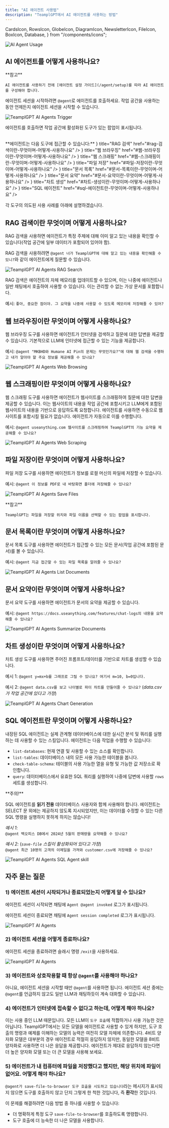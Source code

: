 ```yaml
---
title: "AI 에이전트 사용법"
description: "TeamplGPT에서 AI 에이전트를 사용하는 방법"
---
```


  CardsIcon,
  RowsIcon,
  GlobeIcon,
  DiagramIcon,
  NewsletterIcon,
  FileIcon,
  BoxIcon,
  Database,
} from "/components/icons";

<Image
  src="/images/guides/ai-agents/usage.png"
  height={1080}
  width={1920}
  quality={100}
  alt="AI Agent Usage"
/>

## AI 에이전트를 어떻게 사용하나요?

<Callout type="warning" emoji="️⚠️">
  **참고**

    AI 에이전트를 사용하기 전에 [에이전트 설정 가이드](/agent/setup)를 따라 AI 에이전트를 구성해야 합니다.

</Callout>

에이전트 세션을 시작하려면 `@agent`로 에이전트를 호출하세요. 작업 공간을 사용하는 동안 언제든지 에이전트 세션을 시작할 수 있습니다.

<Image
  src="/images/guides/ai-agents/trigger.png"
  height={1080}
  width={1920}
  quality={100}
  alt="TeamplGPT AI Agents Trigger"
/>

에이전트를 호출하면 작업 공간에 활성화된 도구가 있는 팝업이 표시됩니다.

<br />
**에이전트는 다음 도구에 접근할 수 있습니다:**

<Cards>
  <Card
    icon={<BoxIcon />}
    title="RAG 검색"
    href="#rag-검색이란-무엇이며-어떻게-사용하나요"
  />
  <Card
    icon={<GlobeIcon />}
    title="웹 브라우징"
    href="#웹-브라우징이란-무엇이며-어떻게-사용하나요"
  />
  <Card
    icon={<RowsIcon />}
    title="웹 스크래핑"
    href="#웹-스크래핑이란-무엇이며-어떻게-사용하나요"
  />
  <Card
    icon={<FileIcon />}
    title="파일 저장"
    href="#파일-저장이란-무엇이며-어떻게-사용하나요"
  />
  <Card
    icon={<NewsletterIcon />}
    title="문서 목록"
    href="#문서-목록이란-무엇이며-어떻게-사용하나요"
  />
  <Card
    icon={<CardsIcon />}
    title="문서 요약"
    href="#문서-요약이란-무엇이며-어떻게-사용하나요"
  />
  <Card
    icon={<DiagramIcon />}
    title="차트 생성"
    href="#차트-생성이란-무엇이며-어떻게-사용하나요"
  />
  <Card
    icon={<Database />}
    title="SQL 에이전트"
    href="#sql-에이전트란-무엇이며-어떻게-사용하나요"
  />
</Cards>

각 도구의 의도된 사용 사례를 아래에 설명하겠습니다.

## RAG 검색이란 무엇이며 어떻게 사용하나요?

RAG 검색을 사용하면 에이전트가 특정 주제에 대해 이미 알고 있는 내용을 확인할 수 있습니다(작업 공간에 일부 데이터가 포함되어 있어야 함).

RAG 검색을 사용하려면 `@agent 너가 TeamplGPT에 대해 알고 있는 내용을 확인해줄 수 있니?`와 같이 에이전트에게 질문할 수 있습니다.

<Image
  src="/images/guides/ai-agents/rag-search.png"
  height={1080}
  width={1920}
  quality={100}
  alt="TeamplGPT AI Agents RAG Search"
/>

RAG 검색은 에이전트의 자체 메모리를 업데이트할 수 있으며, 이는 나중에 에이전트나 일반 채팅에서 호출하여 사용할 수 있습니다. 이는 관리할 수 없는 가상 문서를 포함합니다.

예시: `좋아, 중요한 점이야. 그 요약을 나중에 사용할 수 있도록 메모리에 저장해줄 수 있어?`

## 웹 브라우징이란 무엇이며 어떻게 사용하나요?

웹 브라우징 도구를 사용하면 에이전트가 인터넷을 검색하고 질문에 대한 답변을 제공할 수 있습니다. 기본적으로 LLM에 인터넷에 접근할 수 있는 기능을 제공합니다.

예시: `@agent "MKBHD와 Humane AI Pin의 문제는 무엇인가요?"에 대해 웹 검색을 수행하고 내가 알아야 할 주요 정보를 제공해줄 수 있나요?`

<Image
  src="/images/guides/ai-agents/browsing.png"
  height={1080}
  width={1920}
  quality={100}
  alt="TeamplGPT AI Agents Web Browsing"
/>

## 웹 스크래핑이란 무엇이며 어떻게 사용하나요?

웹 스크래핑 도구를 사용하면 에이전트가 웹사이트를 스크래핑하여 질문에 대한 답변을 제공할 수 있습니다. 이는 웹사이트의 내용을 작업 공간에 포함시키고 LLM에게 포함된 웹사이트의 내용을 기반으로 응답하도록 요청합니다. 에이전트를 사용하면 수동으로 웹사이트를 포함시킬 필요가 없습니다. 에이전트가 자동으로 이를 수행합니다.

예시: `@agent useanything.com 웹사이트를 스크래핑하여 TeamplGPT의 기능 요약을 제공해줄 수 있나요?`

<Image
  src="/images/guides/ai-agents/scrape.png"
  height={1080}
  width={1920}
  quality={100}
  alt="TeamplGPT AI Agents Web Scraping"
/>

## 파일 저장이란 무엇이며 어떻게 사용하나요?

파일 저장 도구를 사용하면 에이전트가 정보를 로컬 머신의 파일에 저장할 수 있습니다.

예시: `@agent 이 정보를 PDF로 내 바탕화면 폴더에 저장해줄 수 있나요?`

<Image
  src="/images/guides/ai-agents/saving.png"
  height={1080}
  width={1920}
  quality={100}
  alt="TeamplGPT AI Agents Save Files"
/>

<Callout type="info" emoji="️💡">
  **참고**

    TeamplGPT는 파일을 저장할 위치와 파일 이름을 선택할 수 있는 팝업을 표시합니다.

</Callout>

## 문서 목록이란 무엇이며 어떻게 사용하나요?

문서 목록 도구를 사용하면 에이전트가 접근할 수 있는 모든 문서(작업 공간에 포함된 문서)를 볼 수 있습니다.

예시: `@agent 지금 접근할 수 있는 파일 목록을 알려줄 수 있나요?`

<Image
  src="/images/guides/ai-agents/list-document.png"
  height={1080}
  width={1920}
  quality={100}
  alt="TeamplGPT AI Agents List Documents"
/>

## 문서 요약이란 무엇이며 어떻게 사용하나요?

문서 요약 도구를 사용하면 에이전트가 문서의 요약을 제공할 수 있습니다.

예시: `@agent https://docs.useanything.com/features/chat-logs의 내용을 요약해줄 수 있나요?`

<Image
  src="/images/guides/ai-agents/summarize.png"
  height={1080}
  width={1920}
  quality={100}
  alt="TeamplGPT AI Agents Summarize Documents"
/>

## 차트 생성이란 무엇이며 어떻게 사용하나요?

차트 생성 도구를 사용하면 주어진 프롬프트/데이터를 기반으로 차트를 생성할 수 있습니다.

예시 1: `@agent y=mx+b를 그래프로 그릴 수 있나요? 여기서 m=10, b=0입니다.`

예시 2: `@agent data.csv를 보고 나이별로 파이 차트를 만들어줄 수 있나요?` (_data.csv가 작업 공간에 있다고 가정_)

<Image
  src="/images/guides/ai-agents/graph.png"
  height={1080}
  width={1920}
  quality={100}
  alt="TeamplGPT AI Agents Chart Generation"
/>

## SQL 에이전트란 무엇이며 어떻게 사용하나요?

내장된 SQL 에이전트는 실제 관계형 데이터베이스에 대한 실시간 분석 및 쿼리를 실행하는 데 사용할 수 있는 스킬입니다. 에이전트는 다음 작업을 수행할 수 있습니다:

- `list-databases`: 현재 연결 및 사용할 수 있는 소스를 확인합니다.
- `list-tables`: 데이터베이스 내의 모든 사용 가능한 테이블을 봅니다.
- `check-table-schema`: 테이블의 사용 가능한 열을 유형 및 가능한 값 저장소로 확인합니다.
- `query`: 데이터베이스에서 유효한 SQL 쿼리를 실행하여 나중에 답변에 사용할 `rows` 세트를 생성합니다.

<Callout type="warning" emoji="️🔧">
  **주의!**

SQL 에이전트를 <b>읽기 전용</b> 데이터베이스 사용자와 함께 사용해야 합니다. 에이전트는 SELECT 문 외에는 제공하지 않도록 지시되었지만, 이는 데이터를 수정할 수 있는 다른 SQL 명령을 실행하지 못하게 하지는 않습니다!

</Callout>

_예시 1:_ <br/>
`@agent 백오피스 DB에서 2024년 5월의 판매량을 요약해줄 수 있나요?`

_예시 2:_ (_`save-file` 스킬이 활성화되어 있다고 가정_)<br/>
`@agent 최근 10명의 고객의 이메일을 가져와 customer.csv에 저장해줄 수 있나요?`

<Image
  src="/images/guides/ai-agents/sql-agent.png"
  height={1080}
  width={1920}
  quality={100}
  alt="TeamplGPT AI Agents SQL Agent skill"
/>

## 자주 묻는 질문

### 1) 에이전트 세션이 시작되거나 종료되었는지 어떻게 알 수 있나요?

에이전트 세션이 시작되면 채팅에 `Agent @agent invoked` 로그가 표시됩니다.

에이전트 세션이 종료되면 채팅에 `Agent session completed` 로그가 표시됩니다.

<Image
  src="/images/guides/ai-agents/start-end.png"
  height={1080}
  width={1920}
  quality={100}
  alt="TeamplGPT AI Agents"
/>

### 2) 에이전트 세션을 어떻게 종료하나요?

에이전트 세션을 종료하려면 슬래시 명령 `/exit`을 사용하세요.

<Image
  src="/images/guides/ai-agents/end-slash-command.png"
  height={1080}
  width={1920}
  quality={100}
  alt="TeamplGPT AI Agents"
/>

### 3) 에이전트와 상호작용할 때 항상 `@agent`를 사용해야 하나요?

아니요, 에이전트 세션을 시작할 때만 `@agent`를 사용하면 됩니다. 에이전트 세션 중에는 `@agent`를 언급하지 않고도 일반 LLM과 채팅하듯이 계속 대화할 수 있습니다.

### 4) 에이전트가 인터넷에 접속할 수 없다고 하는데, 어떻게 해야 하나요?

이는 사용 중인 LLM 때문입니다. 모든 LLM이 `도구 호출`에 적합하거나 사용 가능한 것은 아닙니다. TeamplGPT에서는 모든 모델을 에이전트로 사용할 수 있게 하지만, 도구 호출의 명령과 예제를 이해하는 모델의 능력은 여전히 모델 자체에 의존합니다. 4비트 양자화 모델은 대부분의 경우 에이전트로 적절히 응답하지 않지만, 동일한 모델을 8비트 양자화로 사용하면 더 나은 응답을 제공합니다. 에이전트가 제대로 응답하지 않는다면 더 높은 양자화 모델 또는 더 큰 모델을 사용해 보세요.

### 5) 에이전트가 내 컴퓨터에 파일을 저장했다고 했지만, 해당 위치에 파일이 없어요. 어떻게 해야 하나요?

`@agent가 save-file-to-browser 도구 호출을 시도하고 있습니다`라는 메시지가 표시되지 않으면 도구를 호출하지 않고 단지 그렇게 한 척한 것입니다, 즉 **환각**한 것입니다.

이 문제를 해결하려면 다음 방법 중 하나를 사용할 수 있습니다:

- 더 명확하게 특정 도구 `save-file-to-browser`를 호출하도록 명령합니다.
- 도구 호출에 더 능숙한 더 나은 모델을 사용합니다.
